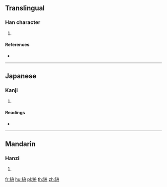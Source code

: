 {{character info/new}}
==Translingual==

===Han character===
{{Han char|rn=111|rad=矢|as=06|sn=11|four=|canj=OKHBY}}

# {{defn|Han|sort=矢06}}

====References====
* {{Han ref|kx=0824.190|dkj=23958|dj=1237.100|hdz=42583.230|uh=77EA|ud=30698}}

----

==Japanese==

===Kanji===
{{ja-kanji|grade=|rs=矢06}}

# {{defn|lang=ja|sort=矢06}}

====Readings====
* {{ja-readings|on=[[ちゅう]] (chū), [[ちゅ]] (chu)|kun=[[くるりや]] (kururiya)|nanori=}}

----

==Mandarin==

===Hanzi===
{{cmn-hanzi|pin=[[zhōu]] ([[zhou1]])|wg=chou<sup>1</sup>}}

# {{defn|lang=cmn|sort=矢06}}

[[fr:矪]]
[[hu:矪]]
[[pl:矪]]
[[th:矪]]
[[zh:矪]]